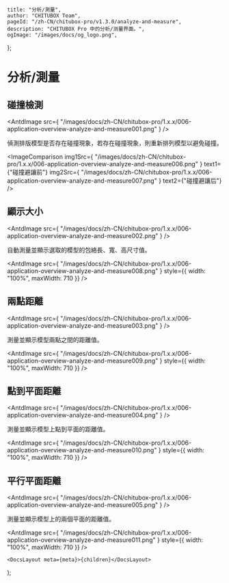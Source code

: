 
	title: "分析/測量",
	author: "CHITUBOX Team",
	pageId: "/zh-CN/chitubox-pro/v1.3.0/analyze-and-measure",
	description: "CHITUBOX Pro 中的分析/测量界面。",
	ogImage: "/images/docs/og_logo.png",
};

# 分析/測量

## 碰撞檢測

<AntdImage
	src={
		"/images/docs/zh-CN/chitubox-pro/1.x.x/006-application-overview-analyze-and-measure001.png"
	}
/>

偵測排版模型是否存在碰撞現象，若存在碰撞現象，則重新排列模型以避免碰撞。

<ImageComparison
	img1Src={
		"/images/docs/zh-CN/chitubox-pro/1.x.x/006-application-overview-analyze-and-measure006.png"
	}
	text1={"碰撞避讓前"}
	img2Src={
		"/images/docs/zh-CN/chitubox-pro/1.x.x/006-application-overview-analyze-and-measure007.png"
	}
	text2={"碰撞避讓后"}
/>

## 顯示大小

<AntdImage
	src={
		"/images/docs/zh-CN/chitubox-pro/1.x.x/006-application-overview-analyze-and-measure002.png"
	}
/>

自動測量並顯示選取的模型的包絡長、寬、高尺寸值。

<AntdImage
	src={
		"/images/docs/zh-CN/chitubox-pro/1.x.x/006-application-overview-analyze-and-measure008.png"
	}
	style={{ width: "100%", maxWidth: 710 }}
/>

## 兩點距離

<AntdImage
	src={
		"/images/docs/zh-CN/chitubox-pro/1.x.x/006-application-overview-analyze-and-measure003.png"
	}
/>

測量並顯示模型兩點之間的距離值。

<AntdImage
	src={
		"/images/docs/zh-CN/chitubox-pro/1.x.x/006-application-overview-analyze-and-measure009.png"
	}
	style={{ width: "100%", maxWidth: 710 }}
/>

## 點到平面距離

<AntdImage
	src={
		"/images/docs/zh-CN/chitubox-pro/1.x.x/006-application-overview-analyze-and-measure004.png"
	}
/>

測量並顯示模型上點到平面的距離值。

<AntdImage
	src={
		"/images/docs/zh-CN/chitubox-pro/1.x.x/006-application-overview-analyze-and-measure010.png"
	}
	style={{ width: "100%", maxWidth: 710 }}
/>

## 平行平面距離

<AntdImage
	src={
		"/images/docs/zh-CN/chitubox-pro/1.x.x/006-application-overview-analyze-and-measure005.png"
	}
/>

測量並顯示模型上的兩個平面的距離值。

<AntdImage
	src={
		"/images/docs/zh-CN/chitubox-pro/1.x.x/006-application-overview-analyze-and-measure011.png"
	}
	style={{ width: "100%", maxWidth: 710 }}
/>

	<DocsLayout meta={meta}>{children}</DocsLayout>
);
